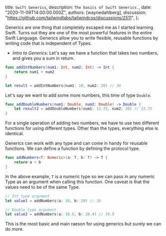 
  title: `Swift Generics`,
  description: `The basics of Swift Generics.`,
  date: "2020-11-09T14:00:00.000Z",
  authors: [waynedahlberg],
  discussion: "https://github.com/tailwindlabs/tailwindcss/discussions/2511",
};

Generics are one thing that completely escaped me as I started learning Swift. Turns out they are one of the most powerful features in the entire Swift Language. Generics allow you to write flexible, reusable functions by writing code that is independent of Types.

<!--more-->

- _Intro to Generics:_ Let's say we have a function that takes two numbers, and gives you a sum in return.

```Swift
func addIntNumbers(num1: Int, num2: Int) -> Int {
	return num1 + num2
}

let result = addIntNumbers(num1: 10, num2: 20) // 30
```

Let's say we want to add some more numbers, this time of type `Double`.

```Swift
func addDoubleNumbers(num1: Double, num2: Double) -> Double {
	let result2 = addDoubleNumbers(num1: 13.75, num2: 20) // 33.75
}
```

For a single operation of adding two numbers, we have to use two different functions for using different types. Other than the types, everything else is identical.

Generics can work with any type and can come in handy for reusable functions. We can define a function by defining the protocol type.

```Swift
func addNumbers<T: Numeric>(a: T, b: T) -> T {
	return a + b
}
```

In the above example, `T` is a numeric type so we can pass in any numeric Type as an argument when calling this function. One caveat is that the values need to be of the same Type.

```Swift
// Int type argument
let value1 = addNumbers(a: 10, b: 20) // 30

// Double type argument
let value2 = addNumbers(a: 10.5, b: 20.4) // 30.9
```

This is the most basic and main raeson for using generics but surely we can do more.
